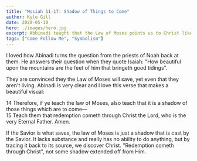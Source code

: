 ```yaml
---
title: "Mosiah 11-17: Shadow of Things to Come"
author: Kyle Gill
date: 2020-05-10
hero: ./images/hero.jpg
excerpt: Abbinadi taught that the Law of Moses points us to Christ like a shadow attached to Him
tags: ["Come Follow Me", "Symbolism"]
---
```


I loved how Abinadi turns the question from the priests of Noah back at them. He answers their question when they quote Isaiah: "How beautiful upon the mountains are the feet of him that bringeth good tidings".

They are convinced they the Law of Moses will save, yet even that they aren't living. Abinadi is very clear and I love this verse that makes a beautiful visual:

<Scripture title="Mosiah 16:14-15" link="">
  14 Therefore, if ye teach the law of Moses, also teach that it is a shadow of
  those things which are to come—
  <br />
  15 Teach them that redemption cometh through Christ the Lord, who is the very
  Eternal Father. Amen.
</Scripture>

If the Savior is what saves, the law of Moses is just a shadow that is cast by the Savior. It lacks substance and really has no ability to do anything, but by tracing it back to its source, we discover Christ. "Redemption cometh through Christ", not some shadow extended off from Him.
